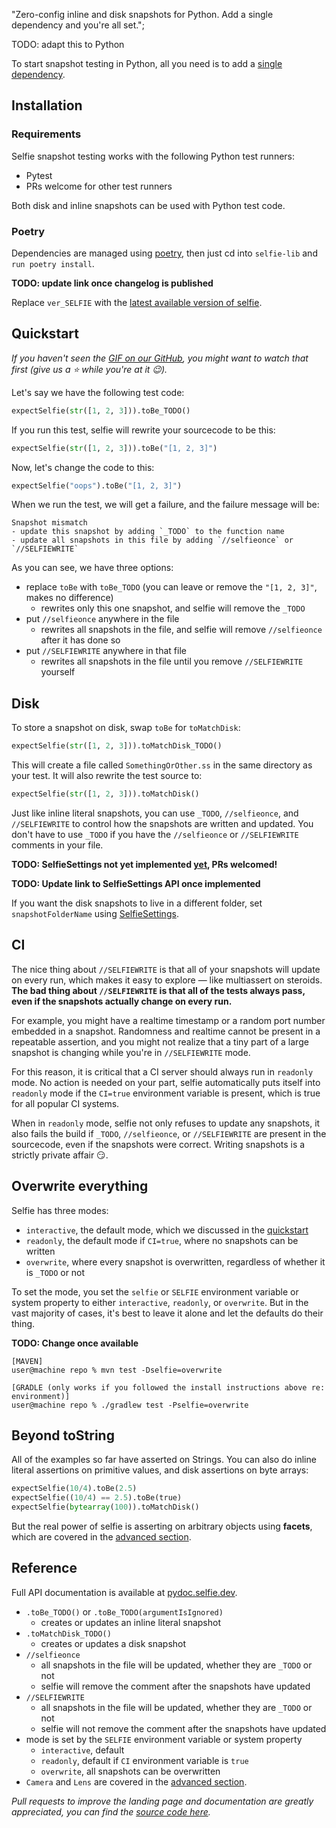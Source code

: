 
  "Zero-config inline and disk snapshots for Python. Add a single dependency and you're all set.";

<DocsImage imgAbsoluteUrl={imageUrl} />

TODO: adapt this to Python

To start snapshot testing in Python, all you need is to add a [single dependency](https://pypi.org/project/pytest-selfie/).

## Installation

### Requirements

Selfie snapshot testing works with the following Python test runners:

- Pytest
- PRs welcome for other test runners

Both disk and inline snapshots can be used with Python test code.

### Poetry

Dependencies are managed using [poetry](https://python-poetry.org/docs/#installing-with-the-official-installer),
then just cd into `selfie-lib` and `run poetry install`.

**TODO: update link once changelog is published**

Replace `ver_SELFIE` with the [latest available version of selfie](https://github.com/diffplug/selfie/tree/main/python).

## Quickstart

_If you haven't seen the [GIF on our GitHub](https://github.com/diffplug/selfie), you might want to watch that first (give us a ⭐ while you're at it 😉)._

Let's say we have the following test code:

```python
expectSelfie(str([1, 2, 3])).toBe_TODO()
```

If you run this test, selfie will rewrite your sourcecode to be this:

```python
expectSelfie(str([1, 2, 3])).toBe("[1, 2, 3]")
```

Now, let's change the code to this:

```python
expectSelfie("oops").toBe("[1, 2, 3]")
```

When we run the test, we will get a failure, and the failure message will be:

```
Snapshot mismatch
- update this snapshot by adding `_TODO` to the function name
- update all snapshots in this file by adding `//selfieonce` or `//SELFIEWRITE`
```

As you can see, we have three options:

- replace `toBe` with `toBe_TODO` (you can leave or remove the `"[1, 2, 3]"`, makes no difference)
  - rewrites only this one snapshot, and selfie will remove the `_TODO`
- put `//selfieonce` anywhere in the file
  - rewrites all snapshots in the file, and selfie will remove `//selfieonce` after it has done so
- put `//SELFIEWRITE` anywhere in that file
  - rewrites all snapshots in the file until you remove `//SELFIEWRITE` yourself

## Disk

To store a snapshot on disk, swap `toBe` for `toMatchDisk`:

```python
expectSelfie(str([1, 2, 3])).toMatchDisk_TODO()
```

This will create a file called `SomethingOrOther.ss` in the same directory as your test. It will also rewrite the test source to:

```python
expectSelfie(str([1, 2, 3])).toMatchDisk()
```

Just like inline literal snapshots, you can use `_TODO`, `//selfieonce`, and `//SELFIEWRITE` to control how the snapshots are written and updated. You don't have to use `_TODO` if you have the `//selfieonce` or `//SELFIEWRITE` comments in your file.

**TODO: SelfieSettings not yet implemented [yet](https://github.com/diffplug/selfie/issues/321), PRs welcomed!**

**TODO: Update link to SelfieSettings API once implemented**

If you want the disk snapshots to live in a different folder, set `snapshotFolderName` using [SelfieSettings](https://pydoc.selfie.dev/namespaces).

## CI

The nice thing about `//SELFIEWRITE` is that all of your snapshots will update on every run, which makes it easy to explore — like multiassert on steroids. **The bad thing about `//SELFIEWRITE` is that all of the tests always pass, even if the snapshots actually change on every run.**

For example, you might have a realtime timestamp or a random port number embedded in a snapshot. Randomness and realtime cannot be present in a repeatable assertion, and you might not realize that a tiny part of a large snapshot is changing while you're in `//SELFIEWRITE` mode.

For this reason, it is critical that a CI server should always run in `readonly` mode. No action is needed on your part, selfie automatically puts itself into `readonly` mode if the `CI=true` environment variable is present, which is true for all popular CI systems.

When in `readonly` mode, selfie not only refuses to update any snapshots, it also fails the build if `_TODO`, `//selfieonce`, or `//SELFIEWRITE` are present in the sourcecode, even if the snapshots were correct. Writing snapshots is a strictly private affair 😏.

## Overwrite everything

Selfie has three modes:

- `interactive`, the default mode, which we discussed in the [quickstart](#quickstart)
- `readonly`, the default mode if `CI=true`, where no snapshots can be written
- `overwrite`, where every snapshot is overwritten, regardless of whether it is `_TODO` or not

To set the mode, you set the `selfie` or `SELFIE` environment variable or system property to either `interactive`, `readonly`, or `overwrite`. But in the vast majority of cases, it's best to leave it alone and let the defaults do their thing.

**TODO: Change once available**

```console
[MAVEN]
user@machine repo % mvn test -Dselfie=overwrite

[GRADLE (only works if you followed the install instructions above re: environment)]
user@machine repo % ./gradlew test -Pselfie=overwrite
```

## Beyond toString

All of the examples so far have asserted on Strings. You can also do inline literal assertions on primitive values, and disk assertions on byte arrays:

```python
expectSelfie(10/4).toBe(2.5)
expectSelfie((10/4) == 2.5).toBe(true)
expectSelfie(bytearray(100)).toMatchDisk()
```

But the real power of selfie is asserting on arbitrary objects using **facets**, which are covered in the [advanced section](/py/facets).

## Reference

Full API documentation is available at [pydoc.selfie.dev](https://pydoc.selfie.dev).

- `.toBe_TODO()` or `.toBe_TODO(argumentIsIgnored)`
  - creates or updates an inline literal snapshot
- `.toMatchDisk_TODO()`
  - creates or updates a disk snapshot
- `//selfieonce`
  - all snapshots in the file will be updated, whether they are `_TODO` or not
  - selfie will remove the comment after the snapshots have updated
- `//SELFIEWRITE`
  - all snapshots in the file will be updated, whether they are `_TODO` or not
  - selfie will not remove the comment after the snapshots have updated
- mode is set by the `SELFIE` environment variable or system property
  - `interactive`, default
  - `readonly`, default if `CI` environment variable is `true`
  - `overwrite`, all snapshots can be overwritten
- `Camera` and `Lens` are covered in the [advanced section](/py/facets).

_Pull requests to improve the landing page and documentation are greatly appreciated, you can find the [source code here](https://github.com/diffplug/selfie)._
